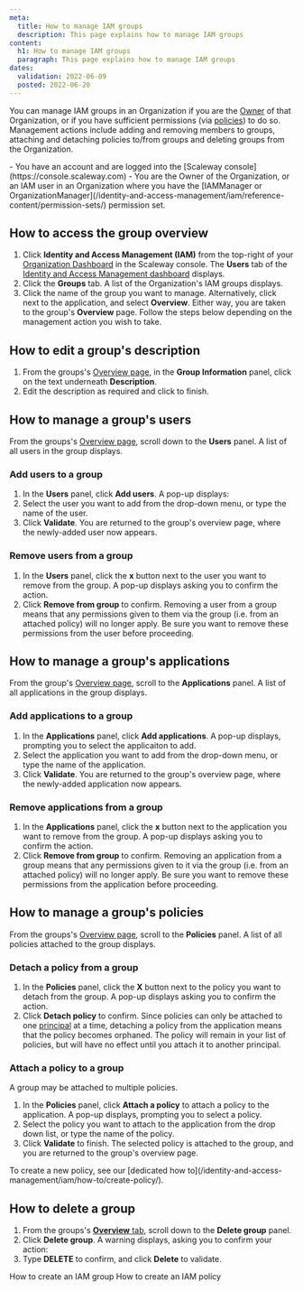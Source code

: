 ```yaml
---
meta:
  title: How to manage IAM groups
  description: This page explains how to manage IAM groups
content:
  h1: How to manage IAM groups
  paragraph: This page explains how to manage IAM groups
dates:
  validation: 2022-06-09
  posted: 2022-06-20
---
```


You can manage IAM groups in an Organization if you are the [Owner](/identity-and-access-management/iam/concepts#owner) of that Organization, or if you have sufficient permissions (via [policies](/identity-and-access-management/iam/concepts#policy)) to do so. Management actions include adding and removing members to groups, attaching and detaching policies to/from groups and deleting groups from the Organization.

<Message type="requirement">
  - You have an account and are logged into the [Scaleway console](https://console.scaleway.com)
  - You are the Owner of the Organization, or an IAM user in an Organization where you have the [IAMManager or OrganizationManager](/identity-and-access-management/iam/reference-content/permission-sets/) permission set. 
</Message>

## How to access the group overview

1. Click **Identity and Access Management (IAM)** from the top-right of your [Organization Dashboard](https://console.scaleway.com/organization) in the Scaleway console. The **Users** tab of the [Identity and Access Management dashboard](https://console.scaleway.com/iam/applications) displays.
    <Lightbox src="scaleway-iam-dashboard.webp" alt="" />
2. Click the **Groups** tab. A list of the Organization's IAM groups displays.
    <Lightbox src="scaleway-groups-overview.webp" alt="" />
3. Click the name of the group you want to manage. Alternatively, click <Icon name="more" /> next to the application, and select **Overview**. Either way, you are taken to the group's **Overview** page.
  Follow the steps below depending on the management action you wish to take.

## How to edit a group's description

1. From the groups's [Overview page](#how-to-access-the-group-overview), in the **Group Information** panel, click on the text underneath **Description**.
2. Edit the description as required and click <Icon name="validate" /> to finish.

## How to manage a group's users

From the groups's [Overview page](#how-to-access-the-group-overview), scroll down to the **Users** panel. A list of all users in the group displays.

### Add users to a group

1. In the **Users** panel, click **Add users**. A pop-up displays:
    <Lightbox src="scaleway-add-user-to-group.webp" alt="" />
2. Select the user you want to add from the drop-down menu, or type the name of the user. 
3. Click **Validate**. You are returned to the group's overview page, where the newly-added user now appears.

### Remove users from a group

1. In the **Users** panel, click the **x** button next to the user you want to remove from the group. A pop-up displays asking you to confirm the action.
2. Click **Remove from group** to confirm.
    <Message type="important">
      Removing a user from a group means that any permissions given to them via the group (i.e. from an attached policy) will no longer apply. Be sure you want to remove these permissions from the user before proceeding.
    </Message>

## How to manage a group's applications

From the group's [Overview page](#how-to-access-the-group-overview), scroll to the **Applications** panel. A list of all applications in the group displays.

### Add applications to a group

1. In the **Applications** panel, click **Add applications**. A pop-up displays, prompting you to select the applicaiton to add.
2. Select the application you want to add from the drop-down menu, or type the name of the application. 
3. Click **Validate**. You are returned to the group's overview page, where the newly-added application now appears.

### Remove applications from a group

1. In the **Applications** panel, click the **x** button next to the application you want to remove from the group. A pop-up displays asking you to confirm the action.
2. Click **Remove from group** to confirm.
    <Message type="important">
      Removing an application from a group means that any permissions given to it via the group (i.e. from an attached policy) will no longer apply. Be sure you want to remove these permissions from the application before proceeding.
    </Message>

## How to manage a group's policies

From the groups's [Overview page](#how-to-access-the-group-overview), scroll to the **Policies** panel. A list of all policies attached to the group displays.

### Detach a policy from a group

1. In the **Policies** panel, click the **X** button next to the policy you want to detach from the group. A pop-up displays asking you to confirm the action.
2. Click **Detach policy** to confirm.
    <Message type="important">
      Since policies can only be attached to one [principal](/identity-and-access-management/iam/concepts#principal) at a time, detaching a policy from the application means that the policy becomes orphaned. The policy will remain in your list of policies, but will have no effect until you attach it to another principal. 
    </Message>

### Attach a policy to a group

A group may be attached to multiple policies.

1. In the **Policies** panel, click **Attach a policy** to attach a policy to the application. A pop-up displays, prompting you to select a policy.
2. Select the policy you want to attach to the application from the drop down list, or type the name of the policy.
3. Click **Validate** to finish.
The selected policy is attached to the group, and you are returned to the group's overview page.

<Message type="tip">
  To create a new policy, see our [dedicated how to](/identity-and-access-management/iam/how-to/create-policy/).
</Message>

## How to delete a group

1. From the groups's [**Overview** tab](#how-to-access-the-application-overview), scroll down to the **Delete group** panel.
2. Click **Delete group**. A warning displays, asking you to confirm your action:
    <Lightbox src="scaleway-delete-group.webp" alt="A pop up box displaying a warning: Warning: This will permanently delete your group. This action is irreversible and could delete permissions for group members. Policies attached to users and applications via this group will no longer apply." />
3. Type **DELETE** to confirm, and click **Delete** to validate.

<Navigation title="See Also">
  <PreviousButton to="/identity-and-access-management/iam/how-to/create-group/">How to create an IAM group</PreviousButton>
  <NextButton to="/identity-and-access-management/iam/how-to/create-policy/">How to create an IAM policy</NextButton>
</Navigation>